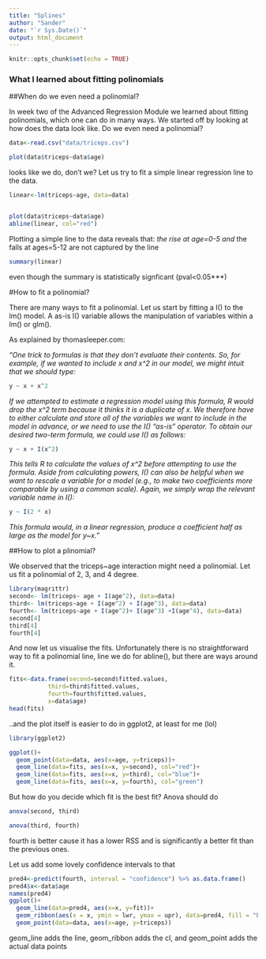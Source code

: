```yaml
---
title: "Splines"
author: "Sander"
date: "`r Sys.Date()`"
output: html_document
---
```


```r
knitr::opts_chunk$set(echo = TRUE)
```

### What I learned about fitting polinomials
##When do we even need a polinomial?

In week two of the Advanced Regression Module we learned about fitting polinomials, 
which one can do in many ways. 
We started off by looking at how does the data look like. Do we even need a polinomial?



```r
data<-read.csv("data/triceps.csv")

plot(data$triceps~data$age)
```

looks like we do, don't we? 
Let us try to fit a simple linear regression line to the data. 

```r
linear<-lm(triceps~age, data=data)


plot(data$triceps~data$age)
abline(linear, col="red")
```

Plotting a simple line to the data reveals that:
*the rise at age=0-5 and 
*the falls at ages=5-12 
are not captured by the line 

```r
summary(linear)
```
even though the summary is statistically signficant (pval<0.05***)


#How to fit a polinomial?

There are many ways to fit a polinomial. 
Let us start by fitting a I() to the lm() model. 
A as-is I() variable allows the manipulation of variables within a lm() or glm().

As explained by thomasleeper.com:

_"One trick to formulas is that they don't evaluate their contents. So, for example, if we wanted to include x and x^2 in our model, we might intuit that we should type:_
 
```r
y ~ x + x^2 
```

_If we attempted to estimate a regression model using this formula, R would drop the x^2 term because it thinks it is a duplicate of x. We therefore have to either calculate and store all of the variables we want to include in the model in advance, or we need to use the I() “as-is” operator. To obtain our desired two-term formula, we could use I() as follows:_
```r
y ~ x + I(x^2)
```


_This tells R to calculate the values of x^2 before attempting to use the formula. Aside from calculating powers, I() can also be helpful when we want to rescale a variable for a model (e.g., to make two coefficients more comparable by using a common scale). Again, we simply wrap the relevant variable name in I():_

```r
y ~ I(2 * x)

```
_This formula would, in a linear regression, produce a coefficient half as large as the model for y~x."_



##How to plot a plinomial?

We observed that the triceps~age interaction might need a polinomial. 
Let us fit a polinomial of 2, 3, and 4 degree. 


```r
library(magrittr)
second<- lm(triceps~ age + I(age^2), data=data) 
third<- lm(triceps~age + I(age^2) + I(age^3), data=data) 
fourth<- lm(triceps~age + I(age^2)+ I(age^3) +I(age^4), data=data) 
second[4]
third[4]
fourth[4]
```


And now let us visualise the fits. 
Unfortunately there is no straightforward way to fit a polinomial line, line we do 
for abline(), but there are ways around it.

```r
fits<-data.frame(second=second$fitted.values,
           third=third$fitted.values,
           fourth=fourth$fitted.values,
           x=data$age)
head(fits)


```
..and the plot itself is easier to do in ggplot2, at least for me (lol)

```r
library(ggplot2)

ggplot()+
  geom_point(data=data, aes(x=age, y=triceps))+
  geom_line(data=fits, aes(x=x, y=second), col="red")+
  geom_line(data=fits, aes(x=x, y=third), col="blue")+
  geom_line(data=fits, aes(x=x, y=fourth), col="green")


```


But how do you decide which fit is the best fit?
Anova should do

```r

anova(second, third)


```
```r
anova(third, fourth)

```
fourth is better cause it has a lower RSS and is significantly a better fit than the previous ones. 

Let us add some lovely confidence intervals to that

```r
pred4<-predict(fourth, interval = "confidence") %>% as.data.frame()
pred4$x<-data$age
names(pred4)
ggplot()+
  geom_line(data=pred4, aes(x=x, y=fit))+
  geom_ribbon(aes(x = x, ymin = lwr, ymax = upr), data=pred4, fill = "blue", alpha = 0.2)+
  geom_point(data=data, aes(x=age, y=triceps))

```
geom_line adds the line, geom_ribbon adds the cI, and geom_point adds the actual data points





